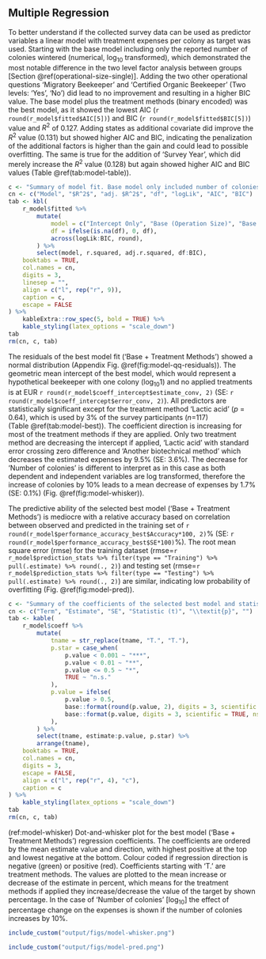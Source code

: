 
## Multiple Regression

To better understand if the collected survey data can be used as predictor variables a linear model with treatment expenses per colony as target was used. Starting with the base model including only the reported number of colonies wintered (numerical, $\log_{10}$ transformed), which demonstrated the most notable difference in the two level factor analysis between groups [Section \@ref(operational-size-single)]. Adding the two other operational questions 'Migratory Beekeeper' and 'Certified Organic Beekeeper' (Two levels: 'Yes', 'No') did lead to no improvement and resulting in a higher BIC value. The base model plus the treatment methods (binary encoded) was the best model, as it showed the lowest AIC (`r round(r_model$fitted$AIC[5])`) and BIC (`r round(r_model$fitted$BIC[5])`) value and $R^2$ of 0.127. Adding states as additional covariate did improve the $R^2$ value (0.131) but showed higher AIC and BIC, indicating the penalization of the additional factors is higher than the gain and could lead to possible overfitting. The same is true for the addition of 'Survey Year', which did merely increase the $R^2$ value (0.128) but again showed higher AIC and BIC values (Table&nbsp;\@ref(tab:model-table)).

```r
c <- "Summary of model fit. Base model only included number of colonies wintered. The two questions migratory beekeeper and certified organic beekeeper were added as two level factor ('Yes', 'No'). The eleven treatment methods are binary encoded, excluded is drone brood removal. The covariates 'States' and 'Survey Year' were dummy encoded. Selection of best model, indicated as bold font, based on AIC and BIC value."
cn <- c("Model", "$R^2$", "adj. $R^2$", "df", "logLik", "AIC", "BIC")
tab <- kbl(
    r_model$fitted %>%
        mutate(
            model = c("Intercept Only", "Base (Operation Size)", "Base $+$ Certified Organic", "Base $+$ Migratory Beekeeper", "Base $+$ Treatment Methods", "Base $+$ Treatment Methods $+$ States", "Base $+$ Treatment Methods $+$ Year"),
            df = ifelse(is.na(df), 0, df),
            across(logLik:BIC, round),
        ) %>%
        select(model, r.squared, adj.r.squared, df:BIC),
    booktabs = TRUE,
    col.names = cn,
    digits = 3,
    linesep = "",
    align = c("l", rep("r", 9)),
    caption = c,
    escape = FALSE
) %>%
    kableExtra::row_spec(5, bold = TRUE) %>%
    kable_styling(latex_options = "scale_down")
tab
rm(cn, c, tab)
```

The residuals of the best model fit ('Base $+$ Treatment Methods') showed a normal distribution (Appendix Fig. \@ref(fig:model-qq-residuals)). The geometric mean intercept of the best model, which would represent a hypothetical beekeeper with one colony ($\log_{10} 1$) and no applied treatments is at EUR&nbsp;`r round(r_model$coeff_intercept$estimate_conv, 2)` (SE: `r round(r_model$coeff_intercept$error_conv, 2)`). All predictors are statistically significant except for the treatment method 'Lactic acid' (*p* = 0.64), which is used by 3% of the survey participants (*n*=117) (Table&nbsp;\@ref(tab:model-best)). The coefficient direction is increasing for most of the treatment methods if they are applied. Only two treatment method are decreasing the intercept if applied, 'Lactic acid' with standard error crossing zero difference and 'Another biotechnical method' which decreases the estimated expenses by 9.5% (SE: 3.6%). The decrease for 'Number of colonies' is different to interpret as in this case as both dependent and independent variables are log transformed, therefore the increase of colonies by 10% leads to a mean decrease of expenses by 1.7% (SE: 0.1%) (Fig.&nbsp;\@ref(fig:model-whisker)).


The predictive ability of the selected best model ('Base $+$ Treatment Methods') is mediocre with a relative accuracy based on correlation between observed and predicted in the training set of `r round(r_model$performance_accuracy_best$Accuracy*100, 2)`% (SE: `r round(r_model$performance_accuracy_best$SE*100)`%). The root mean square error (rmse) for the training dataset (rmse=`r r_model$prediction_stats %>% filter(type == "Training") %>% pull(.estimate) %>% round(., 2)`) and testing set (rmse=`r r_model$prediction_stats %>% filter(type == "Testing") %>% pull(.estimate) %>% round(., 2)`) are similar, indicating low probability of overfitting (Fig.&nbsp;\@ref(fig:model-pred)).

<!--
https://stats.stackexchange.com/questions/18480/interpretation-of-log-transformed-predictor-and-or-response
https://data.library.virginia.edu/interpreting-log-transformations-in-a-linear-model/
# Old one if we use geometric mean:
# I write geometric mean because back transformation of log transformed data is actually the same as the geometric mean
# abstract: https://www.researchgate.net/publication/5402553_The_logarithmic_transformation_and_the_geometric_mean_in_reporting_experimental_IgE_results_What_are_they_and_when_and_why_to_use_them
-->

```r
c <- "Summary of the coefficients of the selected best model and statistic results. Terms starting with 'T.' are treatment methods. Significant stars are labelled based on the \\textit{p}-value (*** < 0.001, ** < 0.01, * <= 0.05, n.s. (not significant) > 0.5). SE = Standard Error."
cn <- c("Term", "Estimate", "SE", "Statistic (t)", "\\textit{p}", "")
tab <- kable(
    r_model$coeff %>%
        mutate(
            tname = str_replace(tname, "T.", "T."),
            p.star = case_when(
                p.value < 0.001 ~ "***",
                p.value < 0.01 ~ "**",
                p.value <= 0.5 ~ "*",
                TRUE ~ "n.s."
            ),
            p.value = ifelse(
                p.value > 0.5,
                base::format(round(p.value, 2), digits = 3, scientific = FALSE, nsmall = 1),
                base::format(p.value, digits = 3, scientific = TRUE, nsmall = 1)
            ),
        ) %>%
        select(tname, estimate:p.value, p.star) %>%
        arrange(tname),
    booktabs = TRUE,
    col.names = cn,
    digits = 3,
    escape = FALSE,
    align = c("l", rep("r", 4), "c"),
    caption = c
) %>%
    kable_styling(latex_options = "scale_down")
tab
rm(cn, c, tab)
```

(ref:model-whisker) Dot-and-whisker plot for the best model ('Base $+$ Treatment Methods') regression coefficients. The coefficients are ordered by the mean estimate value and direction, with highest positive at the top and lowest negative at the bottom. Colour coded if regression direction is negative (green) or positive (red). Coefficients starting with 'T.' are treatment methods. The values are plotted to the mean increase or decrease of the estimate in percent, which means for the treatment methods if applied they increase/decrease the value of the target by shown percentage. In the case of 'Number of colonies' [$\log_{10}$] the effect of percentage change on the expenses is shown if the number of colonies increases by 10%.

```r
include_custom("output/figs/model-whisker.png")
```

```r
include_custom("output/figs/model-pred.png")
```
